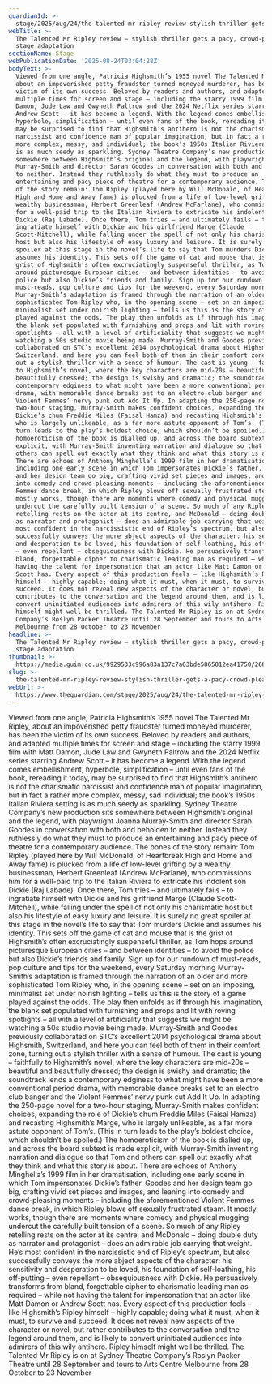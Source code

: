 ```yaml
---
guardianId: >-
  stage/2025/aug/24/the-talented-mr-ripley-review-stylish-thriller-gets-a-pacy-crowd-pleasing-stage-adaptation
webTitle: >-
  The Talented Mr Ripley review – stylish thriller gets a pacy, crowd-pleasing
  stage adaptation
sectionName: Stage
webPublicationDate: '2025-08-24T03:04:28Z'
bodyText: >-
  Viewed from one angle, Patricia Highsmith’s 1955 novel The Talented Mr Ripley,
  about an impoverished petty fraudster turned moneyed murderer, has been the
  victim of its own success. Beloved by readers and authors, and adapted
  multiple times for screen and stage – including the starry 1999 film with Matt
  Damon, Jude Law and Gwyneth Paltrow and the 2024 Netflix series starring
  Andrew Scott – it has become a legend. With the legend comes embellishment,
  hyperbole, simplification – until even fans of the book, rereading it today,
  may be surprised to find that Highsmith’s antihero is not the charismatic
  narcissist and confidence man of popular imagination, but in fact a rather
  more complex, messy, sad individual; the book’s 1950s Italian Riviera setting
  is as much seedy as sparkling. Sydney Theatre Company’s new production sits
  somewhere between Highsmith’s original and the legend, with playwright Joanna
  Murray-Smith and director Sarah Goodes in conversation with both and beholden
  to neither. Instead they ruthlessly do what they must to produce an
  entertaining and pacy piece of theatre for a contemporary audience. The bones
  of the story remain: Tom Ripley (played here by Will McDonald, of Heartbreak
  High and Home and Away fame) is plucked from a life of low-level grifting by a
  wealthy businessman, Herbert Greenleaf (Andrew McFarlane), who commissions him
  for a well-paid trip to the Italian Riviera to extricate his indolent son
  Dickie (Raj Labade). Once there, Tom tries – and ultimately fails – to
  ingratiate himself with Dickie and his girlfriend Marge (Claude
  Scott-Mitchell), while falling under the spell of not only his charismatic
  host but also his lifestyle of easy luxury and leisure. It is surely no great
  spoiler at this stage in the novel’s life to say that Tom murders Dickie and
  assumes his identity. This sets off the game of cat and mouse that is the
  grist of Highsmith’s often excruciatingly suspenseful thriller, as Tom hops
  around picturesque European cities – and between identities – to avoid the
  police but also Dickie’s friends and family. Sign up for our rundown of
  must-reads, pop culture and tips for the weekend, every Saturday morning
  Murray-Smith’s adaptation is framed through the narration of an older and more
  sophisticated Tom Ripley who, in the opening scene – set on an imposing,
  minimalist set under noirish lighting – tells us this is the story of a game
  played against the odds. The play then unfolds as if through his imagination,
  the blank set populated with furnishing and props and lit with roving
  spotlights – all with a level of artificiality that suggests we might be
  watching a 50s studio movie being made. Murray-Smith and Goodes previously
  collaborated on STC’s excellent 2014 psychological drama about Highsmith,
  Switzerland, and here you can feel both of them in their comfort zone, turning
  out a stylish thriller with a sense of humour. The cast is young – faithfully
  to Highsmith’s novel, where the key characters are mid-20s – beautiful and
  beautifully dressed; the design is swishy and dramatic; the soundtrack lends a
  contemporary edginess to what might have been a more conventional period
  drama, with memorable dance breaks set to an electro club banger and the
  Violent Femmes’ nervy punk cut Add It Up. In adapting the 250-page novel for a
  two-hour staging, Murray-Smith makes confident choices, expanding the role of
  Dickie’s chum Freddie Miles (Faisal Hamza) and recasting Highsmith’s Marge,
  who is largely unlikeable, as a far more astute opponent of Tom’s. (This in
  turn leads to the play’s boldest choice, which shouldn’t be spoiled.) The
  homoeroticism of the book is dialled up, and across the board subtext is made
  explicit, with Murray-Smith inventing narration and dialogue so that Tom and
  others can spell out exactly what they think and what this story is about.
  There are echoes of Anthony Minghella’s 1999 film in her dramatisation,
  including one early scene in which Tom impersonates Dickie’s father. Goodes
  and her design team go big, crafting vivid set pieces and images, and leaning
  into comedy and crowd-pleasing moments – including the aforementioned Violent
  Femmes dance break, in which Ripley blows off sexually frustrated steam. It
  mostly works, though there are moments where comedy and physical mugging
  undercut the carefully built tension of a scene. So much of any Ripley
  retelling rests on the actor at its centre, and McDonald – doing double duty
  as narrator and protagonist – does an admirable job carrying that weight. He’s
  most confident in the narcissistic end of Ripley’s spectrum, but also
  successfully conveys the more abject aspects of the character: his sensitivity
  and desperation to be loved, his foundation of self-loathing, his off-putting
  – even repellant – obsequiousness with Dickie. He persuasively transforms from
  bland, forgettable cipher to charismatic leading man as required – while not
  having the talent for impersonation that an actor like Matt Damon or Andrew
  Scott has. Every aspect of this production feels – like Highsmith’s Ripley
  himself – highly capable; doing what it must, when it must, to survive and
  succeed. It does not reveal new aspects of the character or novel, but rather
  contributes to the conversation and the legend around them, and is likely to
  convert uninitiated audiences into admirers of this wily antihero. Ripley
  himself might well be thrilled. The Talented Mr Ripley is on at Sydney Theatre
  Company’s Roslyn Packer Theatre until 28 September and tours to Arts Centre
  Melbourne from 28 October to 23 November
headline: >-
  The Talented Mr Ripley review – stylish thriller gets a pacy, crowd-pleasing
  stage adaptation
thumbnail: >-
  https://media.guim.co.uk/9929533c996a83a137c7a63bde5865012ea41750/268_0_1600_1280/500.jpg
slug: >-
  the-talented-mr-ripley-review-stylish-thriller-gets-a-pacy-crowd-pleasing-stage-adaptation
webUrl: >-
  https://www.theguardian.com/stage/2025/aug/24/the-talented-mr-ripley-review-stylish-thriller-gets-a-pacy-crowd-pleasing-stage-adaptation
---
```

Viewed from one angle, Patricia Highsmith’s 1955 novel The Talented Mr Ripley, about an impoverished petty fraudster turned moneyed murderer, has been the victim of its own success. Beloved by readers and authors, and adapted multiple times for screen and stage – including the starry 1999 film with Matt Damon, Jude Law and Gwyneth Paltrow and the 2024 Netflix series starring Andrew Scott – it has become a legend. With the legend comes embellishment, hyperbole, simplification – until even fans of the book, rereading it today, may be surprised to find that Highsmith’s antihero is not the charismatic narcissist and confidence man of popular imagination, but in fact a rather more complex, messy, sad individual; the book’s 1950s Italian Riviera setting is as much seedy as sparkling. Sydney Theatre Company’s new production sits somewhere between Highsmith’s original and the legend, with playwright Joanna Murray-Smith and director Sarah Goodes in conversation with both and beholden to neither. Instead they ruthlessly do what they must to produce an entertaining and pacy piece of theatre for a contemporary audience. The bones of the story remain: Tom Ripley (played here by Will McDonald, of Heartbreak High and Home and Away fame) is plucked from a life of low-level grifting by a wealthy businessman, Herbert Greenleaf (Andrew McFarlane), who commissions him for a well-paid trip to the Italian Riviera to extricate his indolent son Dickie (Raj Labade). Once there, Tom tries – and ultimately fails – to ingratiate himself with Dickie and his girlfriend Marge (Claude Scott-Mitchell), while falling under the spell of not only his charismatic host but also his lifestyle of easy luxury and leisure. It is surely no great spoiler at this stage in the novel’s life to say that Tom murders Dickie and assumes his identity. This sets off the game of cat and mouse that is the grist of Highsmith’s often excruciatingly suspenseful thriller, as Tom hops around picturesque European cities – and between identities – to avoid the police but also Dickie’s friends and family. Sign up for our rundown of must-reads, pop culture and tips for the weekend, every Saturday morning Murray-Smith’s adaptation is framed through the narration of an older and more sophisticated Tom Ripley who, in the opening scene – set on an imposing, minimalist set under noirish lighting – tells us this is the story of a game played against the odds. The play then unfolds as if through his imagination, the blank set populated with furnishing and props and lit with roving spotlights – all with a level of artificiality that suggests we might be watching a 50s studio movie being made. Murray-Smith and Goodes previously collaborated on STC’s excellent 2014 psychological drama about Highsmith, Switzerland, and here you can feel both of them in their comfort zone, turning out a stylish thriller with a sense of humour. The cast is young – faithfully to Highsmith’s novel, where the key characters are mid-20s – beautiful and beautifully dressed; the design is swishy and dramatic; the soundtrack lends a contemporary edginess to what might have been a more conventional period drama, with memorable dance breaks set to an electro club banger and the Violent Femmes’ nervy punk cut Add It Up. In adapting the 250-page novel for a two-hour staging, Murray-Smith makes confident choices, expanding the role of Dickie’s chum Freddie Miles (Faisal Hamza) and recasting Highsmith’s Marge, who is largely unlikeable, as a far more astute opponent of Tom’s. (This in turn leads to the play’s boldest choice, which shouldn’t be spoiled.) The homoeroticism of the book is dialled up, and across the board subtext is made explicit, with Murray-Smith inventing narration and dialogue so that Tom and others can spell out exactly what they think and what this story is about. There are echoes of Anthony Minghella’s 1999 film in her dramatisation, including one early scene in which Tom impersonates Dickie’s father. Goodes and her design team go big, crafting vivid set pieces and images, and leaning into comedy and crowd-pleasing moments – including the aforementioned Violent Femmes dance break, in which Ripley blows off sexually frustrated steam. It mostly works, though there are moments where comedy and physical mugging undercut the carefully built tension of a scene. So much of any Ripley retelling rests on the actor at its centre, and McDonald – doing double duty as narrator and protagonist – does an admirable job carrying that weight. He’s most confident in the narcissistic end of Ripley’s spectrum, but also successfully conveys the more abject aspects of the character: his sensitivity and desperation to be loved, his foundation of self-loathing, his off-putting – even repellant – obsequiousness with Dickie. He persuasively transforms from bland, forgettable cipher to charismatic leading man as required – while not having the talent for impersonation that an actor like Matt Damon or Andrew Scott has. Every aspect of this production feels – like Highsmith’s Ripley himself – highly capable; doing what it must, when it must, to survive and succeed. It does not reveal new aspects of the character or novel, but rather contributes to the conversation and the legend around them, and is likely to convert uninitiated audiences into admirers of this wily antihero. Ripley himself might well be thrilled. The Talented Mr Ripley is on at Sydney Theatre Company’s Roslyn Packer Theatre until 28 September and tours to Arts Centre Melbourne from 28 October to 23 November
